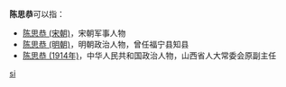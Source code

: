 '''陈思恭'''可以指：
* [[陈思恭_(宋朝)|陈思恭 (宋朝)]]，宋朝军事人物
*[[陈思恭_(明朝)|陈思恭 (明朝)]]，明朝政治人物，曾任福宁县知县
* [[陈思恭_(1914年)|陈思恭 (1914年)]]，中华人民共和国政治人物，山西省人大常委会原副主任

{{disambig}}

[[Category:三字陈姓人名消歧义|si]]